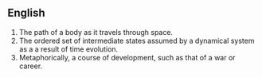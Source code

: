 ==English==

# The path of a body as it travels through space.
# The ordered set of intermediate states assumed by a dynamical system as a a result of time evolution.
# Metaphorically, a course of development, such as that of a war or career.